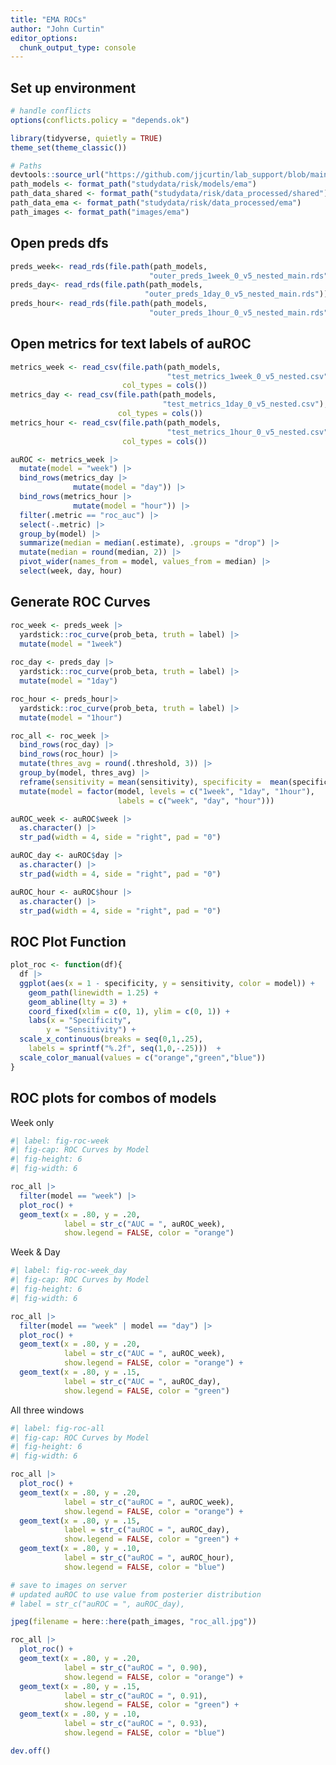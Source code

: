 ```yaml
---
title: "EMA ROCs"
author: "John Curtin"
editor_options: 
  chunk_output_type: console
---
```


## Set up environment
```r
# handle conflicts
options(conflicts.policy = "depends.ok")

library(tidyverse, quietly = TRUE)
theme_set(theme_classic())

# Paths
devtools::source_url("https://github.com/jjcurtin/lab_support/blob/main/format_path.R?raw=true")
path_models <- format_path("studydata/risk/models/ema")
path_data_shared <- format_path("studydata/risk/data_processed/shared")
path_data_ema <- format_path("studydata/risk/data_processed/ema")
path_images <- format_path("images/ema")
```

## Open preds dfs
```r
preds_week<- read_rds(file.path(path_models, 
                               "outer_preds_1week_0_v5_nested_main.rds"))
preds_day<- read_rds(file.path(path_models, 
                              "outer_preds_1day_0_v5_nested_main.rds"))
preds_hour<- read_rds(file.path(path_models, 
                               "outer_preds_1hour_0_v5_nested_main.rds"))
```

## Open metrics for text labels of auROC
```r
metrics_week <- read_csv(file.path(path_models, 
                                   "test_metrics_1week_0_v5_nested.csv"),
                         col_types = cols())
metrics_day <- read_csv(file.path(path_models, 
                                  "test_metrics_1day_0_v5_nested.csv"),
                        col_types = cols())
metrics_hour <- read_csv(file.path(path_models, 
                                   "test_metrics_1hour_0_v5_nested.csv"),
                         col_types = cols())

auROC <- metrics_week |> 
  mutate(model = "week") |> 
  bind_rows(metrics_day |> 
              mutate(model = "day")) |> 
  bind_rows(metrics_hour |> 
              mutate(model = "hour")) |> 
  filter(.metric == "roc_auc") |>
  select(-.metric) |> 
  group_by(model) |> 
  summarize(median = median(.estimate), .groups = "drop") |> 
  mutate(median = round(median, 2)) |> 
  pivot_wider(names_from = model, values_from = median) |> 
  select(week, day, hour)
```

## Generate ROC Curves
```r
roc_week <- preds_week |> 
  yardstick::roc_curve(prob_beta, truth = label) |> 
  mutate(model = "1week")
  
roc_day <- preds_day |> 
  yardstick::roc_curve(prob_beta, truth = label) |> 
  mutate(model = "1day")

roc_hour <- preds_hour|> 
  yardstick::roc_curve(prob_beta, truth = label) |> 
  mutate(model = "1hour")

roc_all <- roc_week |> 
  bind_rows(roc_day) |> 
  bind_rows(roc_hour) |> 
  mutate(thres_avg = round(.threshold, 3)) |> 
  group_by(model, thres_avg) |> 
  reframe(sensitivity = mean(sensitivity), specificity =  mean(specificity)) |> 
  mutate(model = factor(model, levels = c("1week", "1day", "1hour"),
                        labels = c("week", "day", "hour")))

auROC_week <- auROC$week |>
  as.character() |>
  str_pad(width = 4, side = "right", pad = "0")

auROC_day <- auROC$day |>
  as.character() |>
  str_pad(width = 4, side = "right", pad = "0")

auROC_hour <- auROC$hour |>
  as.character() |>
  str_pad(width = 4, side = "right", pad = "0")
```

## ROC Plot Function

```r
plot_roc <- function(df){
  df |> 
  ggplot(aes(x = 1 - specificity, y = sensitivity, color = model)) +
    geom_path(linewidth = 1.25) +
    geom_abline(lty = 3) +
    coord_fixed(xlim = c(0, 1), ylim = c(0, 1)) +
    labs(x = "Specificity",
        y = "Sensitivity") +
  scale_x_continuous(breaks = seq(0,1,.25),
    labels = sprintf("%.2f", seq(1,0,-.25)))  +
  scale_color_manual(values = c("orange","green","blue"))
}
```


## ROC plots for combos of models

Week only
```r
#| label: fig-roc-week
#| fig-cap: ROC Curves by Model
#| fig-height: 6
#| fig-width: 6

roc_all |>
  filter(model == "week") |>
  plot_roc() +
  geom_text(x = .80, y = .20,
            label = str_c("AUC = ", auROC_week),
            show.legend = FALSE, color = "orange")
```

Week & Day
```r
#| label: fig-roc-week_day
#| fig-cap: ROC Curves by Model
#| fig-height: 6
#| fig-width: 6

roc_all |>
  filter(model == "week" | model == "day") |>
  plot_roc() +
  geom_text(x = .80, y = .20,
            label = str_c("AUC = ", auROC_week),
            show.legend = FALSE, color = "orange") +
  geom_text(x = .80, y = .15,
            label = str_c("AUC = ", auROC_day),
            show.legend = FALSE, color = "green")
```

All three windows
```r
#| label: fig-roc-all
#| fig-cap: ROC Curves by Model
#| fig-height: 6
#| fig-width: 6

roc_all |>
  plot_roc() +
  geom_text(x = .80, y = .20,
            label = str_c("auROC = ", auROC_week),
            show.legend = FALSE, color = "orange") +
  geom_text(x = .80, y = .15,
            label = str_c("auROC = ", auROC_day),
            show.legend = FALSE, color = "green") +
  geom_text(x = .80, y = .10,
            label = str_c("auROC = ", auROC_hour),
            show.legend = FALSE, color = "blue")
```

```r

# save to images on server
# updated auROC to use value from posterier distribution
# label = str_c("auROC = ", auROC_day),

jpeg(filename = here::here(path_images, "roc_all.jpg")) 

roc_all |>
  plot_roc() +
  geom_text(x = .80, y = .20,
            label = str_c("auROC = ", 0.90),
            show.legend = FALSE, color = "orange") +
  geom_text(x = .80, y = .15,
            label = str_c("auROC = ", 0.91),
            show.legend = FALSE, color = "green") +
  geom_text(x = .80, y = .10,
            label = str_c("auROC = ", 0.93),
            show.legend = FALSE, color = "blue")

dev.off()
```